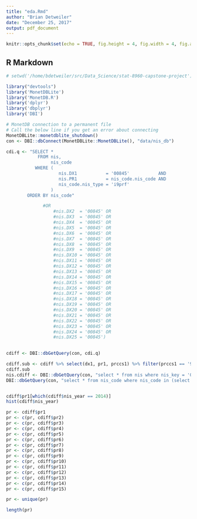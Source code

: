 ```yaml
---
title: "eda.Rmd"
author: "Brian Detweiler"
date: "December 25, 2017"
output: pdf_document
---
```


```r
knitr::opts_chunk$set(echo = TRUE, fig.height = 4, fig.width = 4, fig.align = 'center')
```

## R Markdown

```r
# setwd('/home/bdetweiler/src/Data_Science/stat-8960-capstone-project')

library("devtools")
library('MonetDBLite')
library('MonetDB.R')
library('dplyr')
library('dbplyr')
library('DBI')

```


```r
# MonetDB connection to a permanent file
# Call the below line if you get an error about connecting
MonetDBLite::monetdblite_shutdown()
con <- DBI::dbConnect(MonetDBLite::MonetDBLite(), "data/nis_db")

cdi.q <- "SELECT *
            FROM nis,
                 nis_code
           WHERE (
                    nis.DX1           = '00845'           AND 
                    nis.PR1           = nis_code.nis_code AND
                    nis_code.nis_type = 'i9prf'
                 )
        ORDER BY nis_code"

              #OR 
                  #nis.DX2  = '00845' OR
                  #nis.DX3  = '00845' OR
                  #nis.DX4  = '00845' OR
                  #nis.DX5  = '00845' OR
                  #nis.DX6  = '00845' OR
                  #nis.DX7  = '00845' OR
                  #nis.DX8  = '00845' OR
                  #nis.DX9  = '00845' OR
                  #nis.DX10 = '00845' OR
                  #nis.DX11 = '00845' OR
                  #nis.DX12 = '00845' OR
                  #nis.DX13 = '00845' OR
                  #nis.DX14 = '00845' OR
                  #nis.DX15 = '00845' OR
                  #nis.DX16 = '00845' OR
                  #nis.DX17 = '00845' OR
                  #nis.DX18 = '00845' OR
                  #nis.DX19 = '00845' OR
                  #nis.DX20 = '00845' OR
                  #nis.DX21 = '00845' OR
                  #nis.DX22 = '00845' OR
                  #nis.DX23 = '00845' OR
                  #nis.DX24 = '00845' OR
                  #nis.DX25 = '00845') 
                   

cdiff <- DBI::dbGetQuery(con, cdi.q)

cdiff.sub <- cdiff %>% select(dx1, pr1, prccs1) %>% filter(prccs1 == '91')
cdiff.sub
nis.cdiff <- DBI::dbGetQuery(con, "select * from nis where nis_key = '04200110312351'")
DBI::dbGetQuery(con, "select * from nis_code where nis_code in (select pr2 from nis where nis_key = '04200110312351')")


cdiff$pr1[which(cdiff$nis_year == 2014)]
hist(cdiff$nis_year)

pr <- cdiff$pr1
pr <- c(pr, cdiff$pr2)
pr <- c(pr, cdiff$pr3)
pr <- c(pr, cdiff$pr4)
pr <- c(pr, cdiff$pr5)
pr <- c(pr, cdiff$pr6)
pr <- c(pr, cdiff$pr7)
pr <- c(pr, cdiff$pr8)
pr <- c(pr, cdiff$pr9)
pr <- c(pr, cdiff$pr10)
pr <- c(pr, cdiff$pr11)
pr <- c(pr, cdiff$pr12)
pr <- c(pr, cdiff$pr13)
pr <- c(pr, cdiff$pr14)
pr <- c(pr, cdiff$pr15)

pr <- unique(pr)

length(pr)
```
